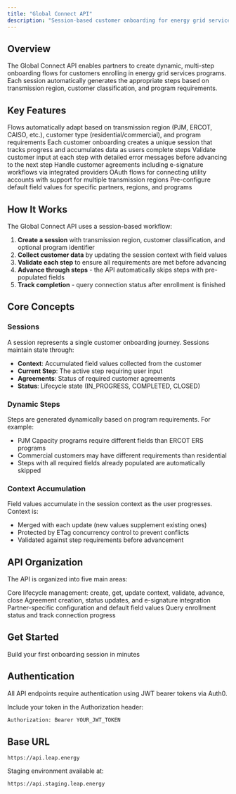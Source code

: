 ```yaml
---
title: "Global Connect API"
description: "Session-based customer onboarding for energy grid services programs"
---
```


## Overview

The Global Connect API enables partners to create dynamic, multi-step onboarding flows for customers enrolling in energy grid services programs. Each session automatically generates the appropriate steps based on transmission region, customer classification, and program requirements.

## Key Features

<CardGroup cols={2}>
  <Card title="Dynamic Flow Generation" icon="diagram-project">
    Flows automatically adapt based on transmission region (PJM, ERCOT, CAISO, etc.), customer type (residential/commercial), and program requirements
  </Card>
  <Card title="Session-Based State" icon="database">
    Each customer onboarding creates a unique session that tracks progress and accumulates data as users complete steps
  </Card>
  <Card title="Step-by-Step Validation" icon="circle-check">
    Validate customer input at each step with detailed error messages before advancing to the next step
  </Card>
  <Card title="Agreement Management" icon="file-signature">
    Handle customer agreements including e-signature workflows via integrated providers
  </Card>
  <Card title="Utility Authorization" icon="bolt">
    OAuth flows for connecting utility accounts with support for multiple transmission regions
  </Card>
  <Card title="Template Support" icon="sliders">
    Pre-configure default field values for specific partners, regions, and programs
  </Card>
</CardGroup>

## How It Works

The Global Connect API uses a session-based workflow:

1. **Create a session** with transmission region, customer classification, and optional program identifier
2. **Collect customer data** by updating the session context with field values
3. **Validate each step** to ensure all requirements are met before advancing
4. **Advance through steps** - the API automatically skips steps with pre-populated fields
5. **Track completion** - query connection status after enrollment is finished

## Core Concepts

### Sessions

A session represents a single customer onboarding journey. Sessions maintain state through:
- **Context**: Accumulated field values collected from the customer
- **Current Step**: The active step requiring user input
- **Agreements**: Status of required customer agreements
- **Status**: Lifecycle state (IN_PROGRESS, COMPLETED, CLOSED)

### Dynamic Steps

Steps are generated dynamically based on program requirements. For example:
- PJM Capacity programs require different fields than ERCOT ERS programs
- Commercial customers may have different requirements than residential
- Steps with all required fields already populated are automatically skipped

### Context Accumulation

Field values accumulate in the session context as the user progresses. Context is:
- Merged with each update (new values supplement existing ones)
- Protected by ETag concurrency control to prevent conflicts
- Validated against step requirements before advancement

## API Organization

The API is organized into five main areas:

<CardGroup cols={2}>
  <Card title="Sessions" icon="arrow-progress" href="/api-reference/sessions">
    Core lifecycle management: create, get, update context, validate, advance, close
  </Card>
  <Card title="Agreements" icon="file-contract" href="/api-reference/agreements">
    Agreement creation, status updates, and e-signature integration
  </Card>
  <Card title="Templates" icon="layer-group" href="/api-reference/templates">
    Partner-specific configuration and default field values
  </Card>
  <Card title="Connections" icon="chart-line" href="/api-reference/connections">
    Query enrollment status and track connection progress
  </Card>
</CardGroup>

## Get Started

<Card title="Quickstart Guide" icon="rocket" href="/quickstart" horizontal>
  Build your first onboarding session in minutes
</Card>

## Authentication

All API endpoints require authentication using JWT bearer tokens via Auth0.

Include your token in the Authorization header:

```bash
Authorization: Bearer YOUR_JWT_TOKEN
```

## Base URL

```
https://api.leap.energy
```

Staging environment available at:
```
https://api.staging.leap.energy
```
